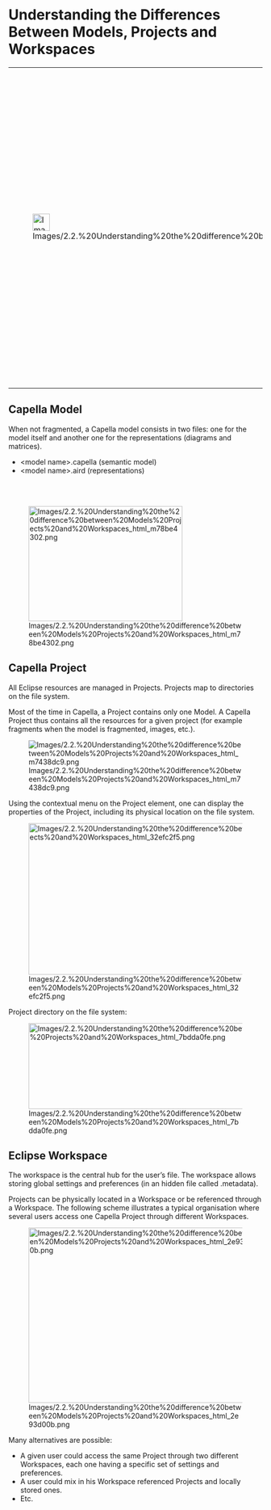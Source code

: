             
= Understanding the Differences Between Models, Projects and Workspaces =
         
{| border="1"
|-
| 
[[Image:Images/2.2.%20Understanding%20the%20difference%20between%20Models%20Projects%20and%20Workspaces_html_723ed3f9.png|34x34px]]

 
| 
'''It is really important to understand the differences between 				Models, Projects, Workspaces, and Perspectives. See the Eclipse 				and Workspace management section with'''

 
* '''Official definitions of Eclipse basic concepts.'''
* '''Tips 					and tricks about common graphical manipulations such as closing, 					restoring, minimizing views or rearranging the perspective.'''
 
|}  
== Capella Model ==
 
When not fragmented, a Capella model consists in two files: one for the model itself and another one for the representations (diagrams and matrices).

 
* &lt;model name&gt;.capella (semantic model)
* &lt;model name&gt;.aird (representations)
 
<br>
<br>

 
[[Image:Images/2.2.%20Understanding%20the%20difference%20between%20Models%20Projects%20and%20Workspaces_html_m78be4302.png|305x228px]]

 
== Capella Project ==
 
All Eclipse resources are managed in Projects. Projects map to directories on the file system.

 
Most of the time in Capella, a Project contains only one Model. A Capella Project thus contains all the resources for a given project (for example fragments when the model is fragmented, images, etc.).

 
[[Image:Images/2.2.%20Understanding%20the%20difference%20between%20Models%20Projects%20and%20Workspaces_html_m7438dc9.png]]

Using the contextual menu on the Project element, one can display the properties of the Project, including its physical location on the file system.

 
[[Image:Images/2.2.%20Understanding%20the%20difference%20between%20Models%20Projects%20and%20Workspaces_html_32efc2f5.png|610x300px]]

 
Project directory on the file system:

 
[[Image:Images/2.2.%20Understanding%20the%20difference%20between%20Models%20Projects%20and%20Workspaces_html_7bdda0fe.png|550x170px]]

 
== Eclipse Workspace ==
 
The workspace is the central hub for the user&rsquo;s file. The workspace allows storing global settings and preferences (in an hidden file called .metadata).

 
Projects can be physically located in a Workspace or be referenced through a Workspace. The following scheme illustrates a typical organisation where several users access one Capella Project through different Workspaces.

 
[[Image:Images/2.2.%20Understanding%20the%20difference%20between%20Models%20Projects%20and%20Workspaces_html_2e93d00b.png|456x347px]]

 
Many alternatives are possible:

 
* A given user could access the same Project through two different 	Workspaces, each one having a specific set of settings and 	preferences.
* A user could mix in his Workspace referenced Projects and locally 	stored ones.
* Etc.
 
<br>
<br>

   